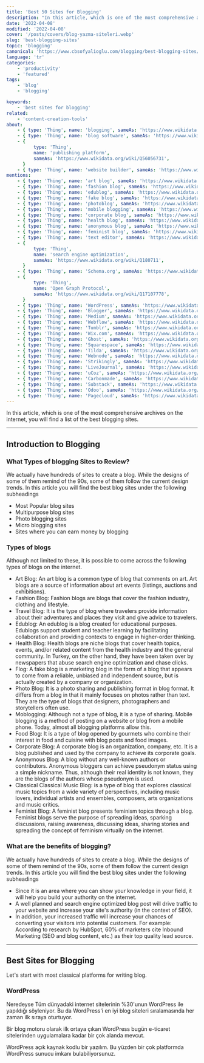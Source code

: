 ```yaml
---
title: 'Best 50 Sites for Blogging'
description: "In this article, which is one of the most comprehensive archives on the internet, you will find a list of the best blogging sites."
date: '2022-04-08'
modified: '2022-04-08'
cover: '/posts/covers/blog-yazma-siteleri.webp'
slug: 'best-blogging-sites'
topic: 'blogging'
canonical: 'https://www.cbsofyalioglu.com/blogging/best-blogging-sites/'
language: 'tr'
categories:
    - 'productivity'
    - 'featured'
tags:
    - 'blog'
    - 'blogging'

keywords:
    - 'best sites for blogging'
related:
    - 'content-creation-tools'
about:
    - { type: 'Thing', name: 'blogging', sameAs: 'https://www.wikidata.org/wiki/Q21124681' }
    - { type: 'Thing', name: 'blog software', sameAs: 'https://www.wikidata.org/wiki/Q1810858' }
    - {
          type: 'Thing',
          name: 'publishing platform',
          sameAs: 'https://www.wikidata.org/wiki/Q56056731',
      }
    - { type: 'Thing', name: 'website builder', sameAs: 'https://www.wikidata.org/wiki/Q1625990' }
mentions:
    - { type: 'Thing', name: 'art blog', sameAs: 'https://www.wikidata.org/wiki/Q4797179' }
    - { type: 'Thing', name: 'fashion blog', sameAs: 'https://www.wikidata.org/wiki/Q2906864' }
    - { type: 'Thing', name: 'edublog', sameAs: 'https://www.wikidata.org/wiki/Q5340829' }
    - { type: 'Thing', name: 'fake blog', sameAs: 'https://www.wikidata.org/wiki/Q5431486' }
    - { type: 'Thing', name: 'photoblog', sameAs: 'https://www.wikidata.org/wiki/Q752295' }
    - { type: 'Thing', name: 'mobile blogging', sameAs: 'https://www.wikidata.org/wiki/Q429707' }
    - { type: 'Thing', name: 'corporate blog', sameAs: 'https://www.wikidata.org/wiki/Q1134687' }
    - { type: 'Thing', name: 'health blog', sameAs: 'https://www.wikidata.org/wiki/Q5690817' }
    - { type: 'Thing', name: 'anonymous blog', sameAs: 'https://www.wikidata.org/wiki/Q4770037' }
    - { type: 'Thing', name: 'feminist blog', sameAs: 'https://www.wikidata.org/wiki/Q5442871' }
    - { type: 'Thing', name: 'text editor', sameAs: 'https://www.wikidata.org/wiki/Q131212' }
    - {
          type: 'Thing',
          name: 'search engine optimization',
          sameAs: 'https://www.wikidata.org/wiki/Q180711',
      }
    - { type: 'Thing', name: 'Schema.org', sameAs: 'https://www.wikidata.org/wiki/Q3475322' }
    - {
          type: 'Thing',
          name: 'Open Graph Protocol',
          sameAs: 'https://www.wikidata.org/wiki/Q17107778',
      }
    - { type: 'Thing', name: 'WordPress', sameAs: 'https://www.wikidata.org/wiki/Q13166' }
    - { type: 'Thing', name: 'Blogger', sameAs: 'https://www.wikidata.org/wiki/Q171186' }
    - { type: 'Thing', name: 'Medium', sameAs: 'https://www.wikidata.org/wiki/Q16186120' }
    - { type: 'Thing', name: 'Webflow', sameAs: 'https://www.wikidata.org/wiki/Q20160951' }
    - { type: 'Thing', name: 'Tumblr', sameAs: 'https://www.wikidata.org/wiki/Q384060' }
    - { type: 'Thing', name: 'Wix.com', sameAs: 'https://www.wikidata.org/wiki/Q420506' }
    - { type: 'Thing', name: 'Ghost', sameAs: 'https://www.wikidata.org/wiki/Q16251204' }
    - { type: 'Thing', name: 'Squarespace', sameAs: 'https://www.wikidata.org/wiki/Q7582097' }
    - { type: 'Thing', name: 'Tilda', sameAs: 'https://www.wikidata.org/wiki/Q55656996' }
    - { type: 'Thing', name: 'Webnode', sameAs: 'https://www.wikidata.org/wiki/Q3499765' }
    - { type: 'Thing', name: 'Strikingly', sameAs: 'https://www.wikidata.org/wiki/Q18385833' }
    - { type: 'Thing', name: 'LiveJournal', sameAs: 'https://www.wikidata.org/wiki/Q219523' }
    - { type: 'Thing', name: 'uCoz', sameAs: 'https://www.wikidata.org/wiki/Q286111' }
    - { type: 'Thing', name: 'Carbonmade', sameAs: 'https://www.wikidata.org/wiki/Q110644239' }
    - { type: 'Thing', name: 'Substack', sameAs: 'https://www.wikidata.org/wiki/Q63435709' }
    - { type: 'Thing', name: 'Odoo', sameAs: 'https://www.wikidata.org/wiki/Q832300' }
    - { type: 'Thing', name: 'Pagecloud', sameAs: 'https://www.wikidata.org/wiki/Q55138084' }
---
```


In this article, which is one of the most comprehensive archives on the internet, you will find a list of the best blogging sites.

<hr/>

## Introduction to Blogging
### What Types of blogging Sites to Review?
We actually have hundreds of sites to create a blog. While the designs of some of them remind of the 90s, some of them follow the current design trends.
In this article you will find the best blog sites under the following subheadings

- Most Popular blog sites
- Multipurpose blog sites
- Photo blogging sites
- Micro blogging sites
- Sites where you can earn money by blogging




### Types of blogs
Although not limited to these, it is possible to come across the following types of blogs on the internet.
- Art Blog: An art blog is a common type of blog that comments on art. Art blogs are a source of information about art events (listings, auctions and exhibitions).
- Fashion Blog: Fashion blogs are blogs that cover the fashion industry, clothing and lifestyle.
- Travel Blog: It is the type of blog where travelers provide information about their adventures and places they visit and give advice to travelers.
- Edublog: An edublog is a blog created for educational purposes. Edublogs support student and teacher learning by facilitating collaboration and providing contexts to engage in higher-order thinking.
- Health Blog: Health blogs are niche blogs that cover health topics, events, and/or related content from the health industry and the general community. In Turkey, on the other hand, they have been taken over by newspapers that abuse search engine optimization and chase clicks.
- Flog: A fake blog is a marketing blog in the form of a blog that appears to come from a reliable, unbiased and independent source, but is actually created by a company or organization.
- Photo Blog: It is a photo sharing and publishing format in blog format. It differs from a blog in that it mainly focuses on photos rather than text. They are the type of blogs that designers, photographers and storytellers often use.
- Moblogging: Although not a type of blog, it is a type of sharing. Mobile blogging is a method of posting on a website or blog from a mobile phone. Today, almost all blogging platforms allow this.
- Food Blog: It is a type of blog opened by gourmets who combine their interest in food and cuisine with blog posts and food images.
- Corporate Blog: A corporate blog is an organization, company, etc. It is a blog published and used by the company to achieve its corporate goals.
- Anonymous Blog: A blog without any well-known authors or contributors. Anonymous bloggers can achieve pseudonym status using a simple nickname. Thus, although their real identity is not known, they are the blogs of the authors whose pseudonym is used.
- Classical Classical Music Blog: is a type of blog that explores classical music topics from a wide variety of perspectives, including music lovers, individual artists and ensembles, composers, arts organizations and music critics.
- Feminist Blog: A feminist blog presents feminism topics through a blog. Feminist blogs serve the purpose of spreading ideas, sparking discussions, raising awareness, discussing ideas, sharing stories and spreading the concept of feminism virtually on the internet.


### What are the benefits of blogging?
We actually have hundreds of sites to create a blog. While the designs of some of them remind of the 90s, some of them follow the current design trends.
In this article you will find the best blog sites under the following subheadings

- Since it is an area where you can show your knowledge in your field, it will help you build your authority on the internet.
- A well planned and search engine optimized blog post will drive traffic to your website and increase your site's authority (in the context of SEO).
- In addition, your increased traffic will increase your chances of converting your visitors into potential customers. For example: According to research by HubSpot, 60% of marketers cite Inbound Marketing (SEO and blog content, etc.) as their top quality lead source.


<hr/>

## Best Sites for Blogging
Let's start with most classical platforms for writing blog.

### WordPress
Neredeyse Tüm dünyadaki internet sitelerinin %30'unun WordPress ile yapıldığı söyleniyor. Bu da WordPress'i en iyi blog siteleri sıralamasında her zaman ilk sıraya oturtuyor.

Bir blog motoru olarak ilk ortaya çıkan WordPress bugün e-ticaret sitelerinden uygulamalara kadar bir çok alanda mevcut.

WordPress açık kaynak kodlu bir yazılım. Bu yüzden bir çok platformda WordPress sunucu imkanı bulabiliyorsunuz.
